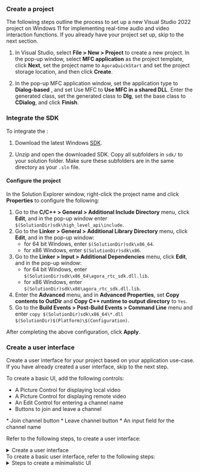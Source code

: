 <PlatformWrapper platform="windows">

### Create a project

The following steps outline the process to set up a new Visual Studio 2022 project on Windows 11 for implementing real-time audio and video interaction functions. If you already have your project set up, skip to the next section.

1. In Visual Studio, select **File > New > Project** to create a new project. In the pop-up window, select **MFC application** as the project template, click **Next**, set the project name to `AgoraQuickStart` and set the project storage location, and then click **Create**.

1. In the pop-up MFC application window, set the application type to **Dialog-based** , and set Use MFC to **Use MFC in a shared DLL**. Enter the generated class, set the generated class to **Dlg**, set the base class to **CDialog**, and click **Finish**.

### Integrate the SDK

To integrate the <Vg k="COMPANY" /> <Vpd k="SDK"/>:

1. Download the latest Windows [SDK](/sdks).

1. Unzip and open the downloaded SDK. Copy all subfolders in `sdk/` to your solution folder. Make sure these subfolders are in the same directory as your `.sln` file.

#### Configure the project

In the Solution Explorer window, right-click the project name and click **Properties** to configure the following:

1. Go to the **C/C++ > General > Additional Include Directory** menu, click **Edit**, and in the pop-up window enter `$(SolutionDir)sdk\high_level_api\include`.
1. Go to the **Linker > General > Additional Library Directory** menu, click **Edit**, and in the pop-up window:
    * for 64 bit Windows, enter `$(SolutionDir)sdk\x86_64`.
    * for x86 Windows, enter `$(SolutionDir)sdk\x86`.
1. Go to the **Linker > Input > Additional Dependencies** menu, click **Edit**, and in the pop-up window:
    * for 64 bit Windows, enter `$(SolutionDir)sdk\x86_64\agora_rtc_sdk.dll.lib`.
    * for x86 Windows, enter `$(SolutionDir)sdk\x86\agora_rtc_sdk.dll.lib`.
1. Enter the **Advanced** menu, and in **Advanced Properties**, set **Copy contents to OutDir** and **Copy C++ runtime to output directory** to `Yes`.
1. Go to the **Build Events > Post-Build Events > Command Line** menu and enter `copy $(SolutionDir)sdk\x86_64\*.dll $(SolutionDir)$(Platform)\$(Configuration)`.

After completing the above configuration, click **Apply**.

### Create a user interface

Create a user interface for your project based on your application use-case. If you have already created a user interface, skip to the next step.

To create a basic UI, add the following controls:
<ProductWrapper notAllowed="voice-calling">
* A Picture Control for displaying local video
* A Picture Control for displaying remote video
* An Edit Control for entering a channel name
* Buttons to join and leave a channel 
</ProductWrapper>

<ProductWrapper product="voice-calling">
* Join channel button
* Leave channel button
* An input field for the channel name
</ProductWrapper>

Refer to the following steps, to create a user interface:
<ProductWrapper notAllowed="voice-calling">
<details>
<summary>Create a user interface</summary>

1. Switch the project to resource view in the right menu bar, and then open the `.Dialog` file. 

1. From **View > Toolbox**, select Add **Picture Control**, and in **Properties > Miscellaneous**, set the ID of the control to `IDC_STATIC_REMOTE`.

1. From **View > Toolbox** , select Add **Picture Control** , and in **Properties > Miscellaneous** , set the control's ID to `IDC_STATIC_LOCAL`.

1. To set up an input box for entering the channel name, from **View > Toolbox** , select Add **Static Text** control, and change the description text to `Channel name` in the properties. Add an **Edit Control** as an input box, and in **Properties > Miscellaneous**, set the control's ID to `IDC_EDIT_CHANNEL`.

1. To add join and leave channel buttons, open **View > Toolbox** and add two **Button** controls. In **Properties > Miscellaneous** , set the IDs to `ID_BTN_JOIN` and `ID_BTN_LEAVE`, and set the description text to **Join** and **Leave** respectively. Your user interface looks similar to the following:

    ![](/images/video-sdk/windows-quickstart-ui.png)

</details>
</ProductWrapper>

<ProductWrapper product="voice-calling">
To create a basic user interface, refer to the following steps:
<details>
<summary>Steps to create a minimalistic UI</summary>
1. In the right menu bar, switch the project to resource view, then open the `.Dialog` file. Your interface appears as follows.
    ![](/images/video-sdk/dialog-box-ui-windows.png)

1. Add an input box for the channel name:

    1. Go to **View** > **Toolbox** and select **Add Static Text** control.
    1. Change the description text to `Channel name` in the properties.
    1. Add an **Edit Control** as an input box.
    1. In **Properties** > **Miscellaneous**, set the control's ID to `IDC_EDIT_CHANNEL`.

1. Add join and leave channel buttons:

    1. In **View** > **Toolbox**, add two `Button` controls.
    1. In **Properties** > **Miscellaneous**, set the IDs of the controls to `ID_BTN_JOIN` and `ID_BTN_LEAVE`.
    1. Set the description text to `Join` and `Leave` respectively.

    Your interface looks similar to the following:
    ![](/images/video-sdk/voice-calling-ui-windows.png)
</details>
</ProductWrapper>
</PlatformWrapper>